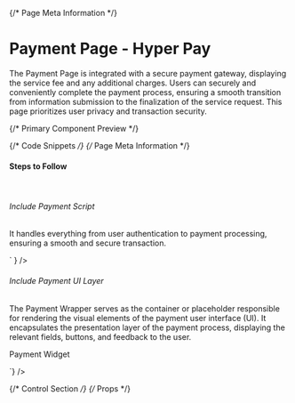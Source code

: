 
<Meta of={HyperpayStories} />

{/* Page Meta Information */}
<Unstyled>
    <h1 className="display-6 mb-16">Payment Page - Hyper Pay</h1>
    <p>The Payment Page is integrated with a secure payment gateway, displaying the service fee and any additional charges. Users can securely and conveniently complete the payment process, ensuring a smooth transition from information submission to the finalization of the service request. This page prioritizes user privacy and transaction security.</p>
</Unstyled>

{/* Primary Component Preview */}
<Primary />

{/* Code Snippets */}
{/* Page Meta Information */}
<Unstyled>
<h4 className="mb-16">Steps to Follow</h4>
<br />
<h6 className="mb-16 fw-bold">Include Payment Script</h6>
<p>It handles everything from user authentication to payment processing, ensuring a smooth and secure transaction.</p>
<Source dark code={`
<!-- Include the [xxx] payment gateway script JS -->
<script type="text/javascript" src="https://test.oppwa.com/v1/paymentWidgets.js?checkoutId[add checkout iD]"></script>
    `
} />
<h6 className="mb-16 fw-bold">Include Payment UI Layer</h6>
<p>The Payment Wrapper serves as the container or placeholder responsible for rendering the visual elements of the payment user interface (UI). It encapsulates the presentation layer of the payment process, displaying the relevant fields, buttons, and feedback to the user.</p>
<Source dark code={`
<!-- Widget START --->
<div class="ab-hyperpay-widget">
    <form action="[url]" class="paymentWidgets" data-brands="[brands]">Payment Widget</form>
</div>
<!-- Widget END --->    
`} />
</Unstyled>

{/* Control Section */}
{/* <Subtitle>Props</Subtitle>
<Controls /> */}
